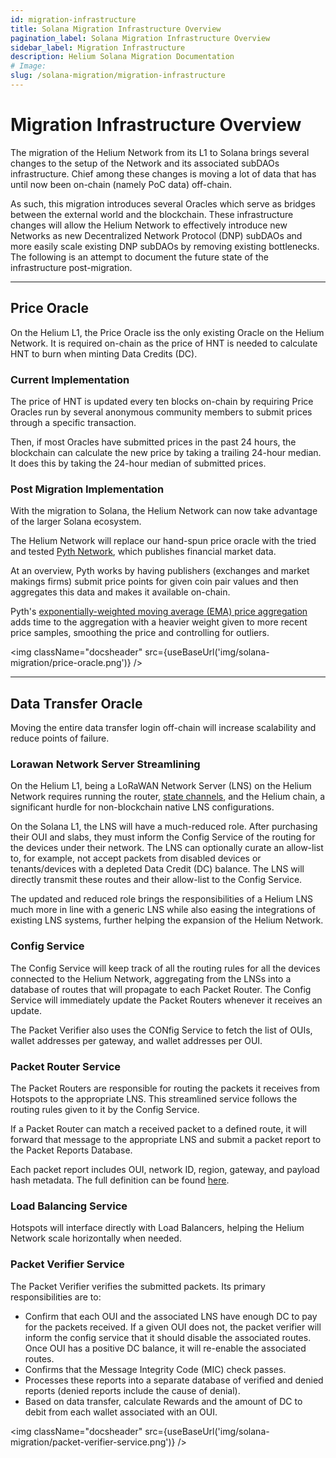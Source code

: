 ```yaml
---
id: migration-infrastructure
title: Solana Migration Infrastructure Overview
pagination_label: Solana Migration Infrastructure Overview
sidebar_label: Migration Infrastructure
description: Helium Solana Migration Documentation
# Image:
slug: /solana-migration/migration-infrastructure
---
```



# Migration Infrastructure Overview

The migration of the Helium Network from its L1 to Solana brings several changes to the setup of the
Network and its associated subDAOs infrastructure. Chief among these changes is moving a lot of data
that has until now been on-chain (namely PoC data) off-chain.

As such, this migration introduces several Oracles which serve as bridges between the external world
and the blockchain. These infrastructure changes will allow the Helium Network to effectively
introduce new Networks as new Decentralized Network Protocol (DNP) subDAOs and more easily scale
existing DNP subDAOs by removing existing bottlenecks. The following is an attempt to document the
future state of the infrastructure post-migration.

---

## Price Oracle

On the Helium L1, the Price Oracle iss the only existing Oracle on the Helium Network. It is
required on-chain as the price of HNT is needed to calculate HNT to burn when minting Data Credits
(DC).

### Current Implementation

The price of HNT is updated every ten blocks on-chain by requiring Price Oracles run by several
anonymous community members to submit prices through a specific transaction.

Then, if most Oracles have submitted prices in the past 24 hours, the blockchain can calculate the
new price by taking a trailing 24-hour median. It does this by taking the 24-hour median of
submitted prices.

### Post Migration Implementation

With the migration to Solana, the Helium Network can now take advantage of the larger Solana
ecosystem.

The Helium Network will replace our hand-spun price oracle with the tried and tested
[Pyth Network](https://pyth.network/), which publishes financial market data.

At an overview, Pyth works by having publishers (exchanges and market makings firms) submit price
points for given coin pair values and then aggregates this data and makes it available on-chain.

Pyth's
[exponentially-weighted moving average (EMA) price aggregation](https://docs.pyth.network/how-pyth-works/ema-price-aggregation)
adds time to the aggregation with a heavier weight given to more recent price samples, smoothing the
price and controlling for outliers.

<img className="docsheader" src={useBaseUrl('img/solana-migration/price-oracle.png')} />

---

## Data Transfer Oracle

Moving the entire data transfer login off-chain will increase scalability and reduce points of
failure.

### Lorawan Network Server Streamlining

On the Helium L1, being a LoRaWAN Network Server (LNS) on the Helium Network requires running the
router, [state channels](/blockchain/packet-purchasing/#state-channels), and the Helium chain, a
significant hurdle for non-blockchain native LNS configurations.

On the Solana L1, the LNS will have a much-reduced role. After purchasing their OUI and slabs, they
must inform the Config Service of the routing for the devices under their network. The LNS can
optionally curate an allow-list to, for example, not accept packets from disabled devices or
tenants/devices with a depleted Data Credit (DC) balance. The LNS will directly transmit these
routes and their allow-list to the Config Service.

The updated and reduced role brings the responsibilities of a Helium LNS much more in line with a
generic LNS while also easing the integrations of existing LNS systems, further helping the
expansion of the Helium Network.

### Config Service

The Config Service will keep track of all the routing rules for all the devices connected to the
Helium Network, aggregating from the LNSs into a database of routes that will propagate to each
Packet Router. The Config Service will immediately update the Packet Routers whenever it receives an
update.

The Packet Verifier also uses the CONfig Service to fetch the list of OUIs, wallet addresses per
gateway, and wallet addresses per OUI.

### Packet Router Service

The Packet Routers are responsible for routing the packets it receives from Hotspots to the
appropriate LNS. This streamlined service follows the routing rules given to it by the Config
Service.

If a Packet Router can match a received packet to a defined route, it will forward that message to
the appropriate LNS and submit a packet report to the Packet Reports Database.

Each packet report includes OUI, network ID, region, gateway, and payload hash metadata. The full
definition can be found
[here](https://github.com/helium/proto/blob/master/src/service/packet_router.proto#L8).

### Load Balancing Service

Hotspots will interface directly with Load Balancers, helping the Helium Network scale horizontally
when needed.

### Packet Verifier Service

The Packet Verifier verifies the submitted packets. Its primary responsibilities are to:

- Confirm that each OUI and the associated LNS have enough DC to pay for the packets received. If a
  given OUI does not, the packet verifier will inform the config service that it should disable the
  associated routes. Once OUI has a positive DC balance, it will re-enable the associated routes.
- Confirms that the Message Integrity Code (MIC) check passes.
- Processes these reports into a separate database of verified and denied reports (denied reports
  include the cause of denial).
- Based on data transfer, calculate Rewards and the amount of DC to debit from each wallet
  associated with an OUI.

<img className="docsheader" src={useBaseUrl('img/solana-migration/packet-verifier-service.png')} />

